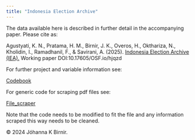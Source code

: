 ```yaml
---
title: "Indonesia Election Archive"
---
```


The data available here is described in further detail in the accompanying paper.  Please cite as:

Agustyati, K. N., Pratama, H. M., Birnir, J. K., Overos, H., Okthariza, N., Kholidin, I., Ramadhanil, F., & Savirani, A. (2025). [Indonesia Election Archive (IEA).](IEA.pdf) Working paper DOI:10.17605/OSF.io/hjqzd

For further project and variable information see:

[Codebook](Codebook.pdf)

For generic code for scraping pdf files see:

[File_scraper](generic_scraping.py)

Note that the code needs to be modified to fit the file and any information scraped this way needs to be cleaned.

© 2024 Jóhanna K Birnir.
